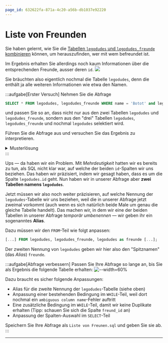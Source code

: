 ```yaml
---
page_id: 632622fa-871a-4c20-a56b-db1037e92220
---
```


# Liste von Freunden

Sie haben gelernt, wie Sie die [Tabellen `legodudes` und `legodudes_freunde` kombinieren](Tabellen-Kombinieren) können, um herauszufinden, wer mit wem befreundet ist.

Im Ergebnis erhalten Sie allerdings noch kaum Informationen über die entsprechenden Freunde, ausser deren `id`. ![](img/freunde.png)

Sie bräuchten also eigentlich nochmal die Tabelle `legodudes`, denn die enthält ja alle weiteren Informationen wie etwa den Namen.

:::aufgabe[Erster Versuch] Nehmen Sie die Abfrage

```sql
SELECT * FROM legodudes, legodudes_freunde WHERE name = 'Botot' and legodude_id = legodudes.id;
```

und passen Sie so an, dass nicht nur aus den zwei Tabellen `legodudes` und `legodudes_freunde`, sondern aus den "drei" Tabellen `legodudes`, `legodudes_freunde` und nochmal `legodudes` selektiert wird.

Führen Sie die Abfrage aus und versuchen Sie das Ergebnis zu interpretieren.

<details>
    <summary>Musterlösung</summary>
    <div>
        ```sql SELECT * FROM legodudes, legodudes_freunde, legodudes WHERE name = 'Botot' and legodude_id =
        legodudes.id; ```
    </div>
</details>
:::

Ups — da haben wir ein Problem. Mit _Mehrdeutigkeit_ hatten wir es bereits zu tun, als SQL nicht klar war, auf welche der beiden `id`-Spalten wir uns beziehen. Das haben wir präzisiert, indem wir gesagt haben, dass es um die Spalte `legodudes.id` geht. Nun haben wir in unserer Abfrage aber **zwei Tabellen namens `legodudes`**.

Jetzt müssen wir also noch weiter präzisieren, auf welche Nennung der `legodudes`-Tabelle wir uns beziehen, weil die in unserer Abfrage jetzt zweimal vorkommt (auch wenn es sich natürlich beide Male um genau die gleiche Tabelle handelt). Das machen wir, in dem wir eine der beiden Tabellen in unserer Abfrage _temporär umbenennen_ — wir geben ihr ein sogenanntes **Alias**.

Dazu müssen wir den `FROM`-Teil wie folgt anpassen:

```sql
[...] FROM legodudes, legodudes_freunde, legodudes as freunde [...];
```

Der zweiten Nennung von `legodudes` geben wir hier also den "Spitznamen" (das _Alias_) `freunde`.

:::aufgabe[Abfrage verbessern] Passen Sie Ihre Abfrage so lange an, bis Sie als Ergebnis die folgende Tabelle erhalten: ![--width=60%](img/freunde_mit_namen.png)

Dazu braucht es sicher folgende Anpassungen:

- Alias für die zweite Nennung der `legodudes`-Tabelle (siehe oben)
- Anpassung einer bestehenden Bedingung im `WHILE`-Teil, weil dort nochmal ein `ambiguous column name`-Fehler auftritt
- Eine zusätzliche Bedingung im `WHILE`-Teil, damit wir keine Duplikate erhalten (Tipp: schauen Sie sich die Spalte `freund_id` an)
- Anpassung der Spalten-Auswahl im `SELECT`-Teil

Speichern Sie Ihre Abfrage als `Liste von Freunen.sql` und geben Sie sie ab. :::

---
